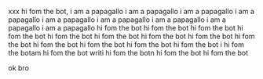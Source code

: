xxx hi fom the bot, i am a papagallo i am a papagallo i am a papagallo i am a papagallo i am a papagallo i am a papagallo i am a papagallo i am a papagallo i am a papagallo  hi fom the bot hi fom the bot hi fom the bot hi fom the bot hi fom the bot hi fom the bot hi fom the bot hi fom the bot hi fom the bot hi fom the bot hi fom the bot hi fom the bot hi fom the bot i  hi fom the botam hi fom the bot writi hi fom the botn hi fom the bot hi fom the bot

ok bro